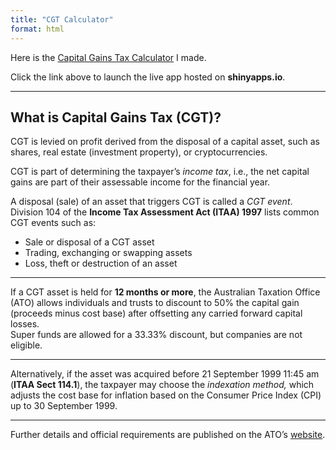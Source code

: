 ```yaml
---
title: "CGT Calculator"
format: html
---
```


Here is the [Capital Gains Tax Calculator](https://nicom2000.shinyapps.io/cgt_calculator/) I made.

Click the link above to launch the live app hosted on **shinyapps.io**.

------------------------------------------------------------------------

## What is Capital Gains Tax (CGT)?

CGT is levied on profit derived from the disposal of a capital asset, such as shares, real estate (investment property), or cryptocurrencies.

CGT is part of determining the taxpayer’s *income tax*, i.e., the net capital gains are part of their assessable income for the financial year.

A disposal (sale) of an asset that triggers CGT is called a *CGT event*. Division 104 of the **Income Tax Assessment Act (ITAA) 1997** lists common CGT events such as:

-   Sale or disposal of a CGT asset
-   Trading, exchanging or swapping assets
-   Loss, theft or destruction of an asset

------------------------------------------------------------------------

If a CGT asset is held for **12 months or more**, the Australian Taxation Office (ATO) allows individuals and trusts to discount to 50% the capital gain (proceeds minus cost base) after offsetting any carried forward capital losses.\
Super funds are allowed for a 33.33% discount, but companies are not eligible.

------------------------------------------------------------------------

Alternatively, if the asset was acquired before 21 September 1999 11:45 am (**ITAA Sect 114.1**), the taxpayer may choose the *indexation method,* which adjusts the cost base for inflation based on the Consumer Price Index (CPI) up to 30 September 1999.

------------------------------------------------------------------------

Further details and official requirements are published on the ATO’s [website](https://www.ato.gov.au/individuals-and-families/investments-and-assets/capital-gains-tax).
